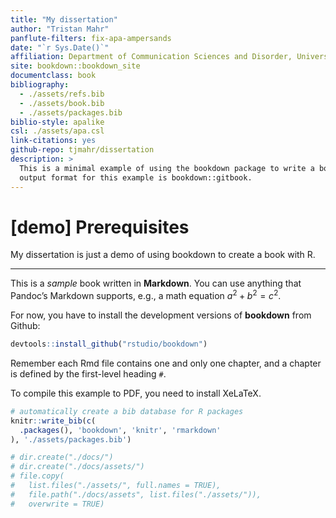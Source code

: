 ```yaml
--- 
title: "My dissertation"
author: "Tristan Mahr"
panflute-filters: fix-apa-ampersands
date: "`r Sys.Date()`"
affiliation: Department of Communication Sciences and Disorder, University of Wisconsin–Madison
site: bookdown::bookdown_site
documentclass: book
bibliography: 
  - ./assets/refs.bib
  - ./assets/book.bib
  - ./assets/packages.bib
biblio-style: apalike
csl: ./assets/apa.csl
link-citations: yes
github-repo: tjmahr/dissertation
description: > 
  This is a minimal example of using the bookdown package to write a book. The
  output format for this example is bookdown::gitbook.
---
```





# [demo] Prerequisites

My dissertation is just a demo of using bookdown to create a book with R.

***

This is a _sample_ book written in **Markdown**. You can use anything that
Pandoc's Markdown supports, e.g., a math equation $a^2 + b^2 = c^2$.

For now, you have to install the development versions of **bookdown** from
Github:

```r
devtools::install_github("rstudio/bookdown")
```

Remember each Rmd file contains one and only one chapter, and a chapter is
defined by the first-level heading `#`.

To compile this example to PDF, you need to install XeLaTeX.

```r
# automatically create a bib database for R packages
knitr::write_bib(c(
  .packages(), 'bookdown', 'knitr', 'rmarkdown'
), './assets/packages.bib')

# dir.create("./docs/")
# dir.create("./docs/assets/")
# file.copy(
#   list.files("./assets/", full.names = TRUE), 
#   file.path("./docs/assets", list.files("./assets/")), 
#   overwrite = TRUE)
```



